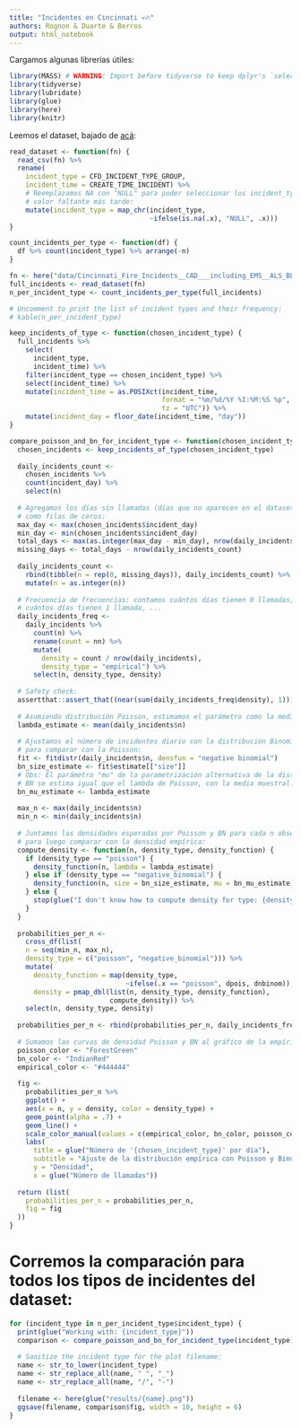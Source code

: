 ```yaml
---
title: "Incidentes en Cincinnati 💀🔥"
authors: Rognon & Duarte & Berros
output: html_notebook
---
```


Cargamos algunas librerías útiles:

```r
library(MASS) # WARNING: Import before tidyverse to keep dplyr's `select`
library(tidyverse)
library(lubridate)
library(glue)
library(here)
library(knitr)
```

Leemos el dataset, bajado de [acá](https://data.cincinnati-oh.gov/Safer-Streets/Cincinnati-Fire-Incidents-CAD-including-EMS-ALS-BL/vnsz-a3wp/data):

```r
read_dataset <- function(fn) {
  read_csv(fn) %>%
  rename(
    incident_type = CFD_INCIDENT_TYPE_GROUP,
    incident_time = CREATE_TIME_INCIDENT) %>%
    # Reemplazamos NA con "NULL" para poder seleccionar los incident_type con
    # valor faltante más tarde:
    mutate(incident_type = map_chr(incident_type,
                                   ~ifelse(is.na(.x), "NULL", .x)))  
}

count_incidents_per_type <- function(df) {
  df %>% count(incident_type) %>% arrange(-n)
}

fn <- here("data/Cincinnati_Fire_Incidents__CAD___including_EMS__ALS_BLS_.csv")
full_incidents <- read_dataset(fn)
n_per_incident_type <- count_incidents_per_type(full_incidents)

# Uncomment to print the list of incident types and their frequency:
# kable(n_per_incident_type) 
```

```r
keep_incidents_of_type <- function(chosen_incident_type) {
  full_incidents %>%
    select(
      incident_type,
      incident_time) %>%
    filter(incident_type == chosen_incident_type) %>%
    select(incident_time) %>%
    mutate(incident_time = as.POSIXct(incident_time,
                                      format = "%m/%d/%Y %I:%M:%S %p",
                                      tz = "UTC")) %>%
    mutate(incident_day = floor_date(incident_time, "day"))
}

compare_poisson_and_bn_for_incident_type <- function(chosen_incident_type) {
  chosen_incidents <- keep_incidents_of_type(chosen_incident_type)
  
  daily_incidents_count <-
    chosen_incidents %>%
    count(incident_day) %>%
    select(n)
  
  # Agregamos los días sin llamadas (días que no aparecen en el dataset)
  # como filas de ceros:
  max_day <- max(chosen_incidents$incident_day)
  min_day <- min(chosen_incidents$incident_day)
  total_days <- max(as.integer(max_day - min_day), nrow(daily_incidents_count))
  missing_days <- total_days - nrow(daily_incidents_count)
  
  daily_incidents_count <-
    rbind(tibble(n = rep(0, missing_days)), daily_incidents_count) %>%
    mutate(n = as.integer(n))
  
  # Frecuencia de frecuencias: contamos cuántos días tienen 0 llamadas,
  # cuántos días tienen 1 llamada, ...
  daily_incidents_freq <-
    daily_incidents %>%
      count(n) %>%
      rename(count = nn) %>%
      mutate(
        density = count / nrow(daily_incidents),
        density_type = "empirical") %>%
      select(n, density_type, density)
  
  # Safety check:
  assertthat::assert_that((near(sum(daily_incidents_freq$density), 1)))
  
  # Asumiendo distribución Poisson, estimamos el parámetro como la media muestral:
  lambda_estimate <- mean(daily_incidents$n)
  
  # Ajustamos el número de incidentes diario con la distribución Binomial Negativa
  # para comparar con la Poisson:
  fit <- fitdistr(daily_incidents$n, densfun = "negative binomial")
  bn_size_estimate <- fit$estimate[["size"]]
  # Obs: El parámetro "mu" de la parametrización alternativa de la distribución
  # BN se estima igual que el lambda de Poisson, con la media muestral.
  bn_mu_estimate <- lambda_estimate
  
  max_n <- max(daily_incidents$n)
  min_n <- min(daily_incidents$n)
  
  # Juntamos las densidades esperadas por Poisson y BN para cada n observado
  # para luego comparar con la densidad empírica:
  compute_density <- function(n, density_type, density_function) {
    if (density_type == "poisson") {
      density_function(n, lambda = lambda_estimate)
    } else if (density_type == "negative_binomial") {
      density_function(n, size = bn_size_estimate, mu = bn_mu_estimate)
    } else {
      stop(glue("I don't know how to compute density for type: {density_type}"))
    }
  }
  
  probabilities_per_n <-
    cross_df(list(
    n = seq(min_n, max_n),
    density_type = c("poisson", "negative_binomial"))) %>%
    mutate(
      density_function = map(density_type,
                             ~ifelse(.x == "poisson", dpois, dnbinom)),
      density = pmap_dbl(list(n, density_type, density_function),
                         compute_density)) %>%
    select(n, density_type, density)
  
  probabilities_per_n <- rbind(probabilities_per_n, daily_incidents_freq)
  
  # Sumamos las curvas de densidad Poisson y BN al gráfico de la empírica:
  poisson_color <- "ForestGreen"
  bn_color <- "IndianRed"
  empirical_color <- "#444444"
  
  fig <-
    probabilities_per_n %>%
    ggplot() +
    aes(x = n, y = density, color = density_type) +
    geom_point(alpha = .7) +
    geom_line() +
    scale_color_manual(values = c(empirical_color, bn_color, poisson_color)) +
    labs(
      title = glue("Número de '{chosen_incident_type}' por día"),
      subtitle = "Ajuste de la distribución empírica con Poisson y Binomial Negativa",
      y = "Densidad",
      x = glue("Número de llamadas"))
  
  return (list(
    probabilities_per_n = probabilities_per_n,
    fig = fig
  ))
}
```

# Corremos la comparación para todos los tipos de incidentes del dataset:

```r
for (incident_type in n_per_incident_type$incident_type) {
  print(glue("Working with: {incident_type}"))
  comparison <- compare_poisson_and_bn_for_incident_type(incident_type)
  
  # Sanitize the incident type for the plot filename:
  name <- str_to_lower(incident_type)
  name <- str_replace_all(name, " ", "_")
  name <- str_replace_all(name, "/", "-")
  
  filename <- here(glue("results/{name}.png"))
  ggsave(filename, comparison$fig, width = 10, height = 6)
}
```












